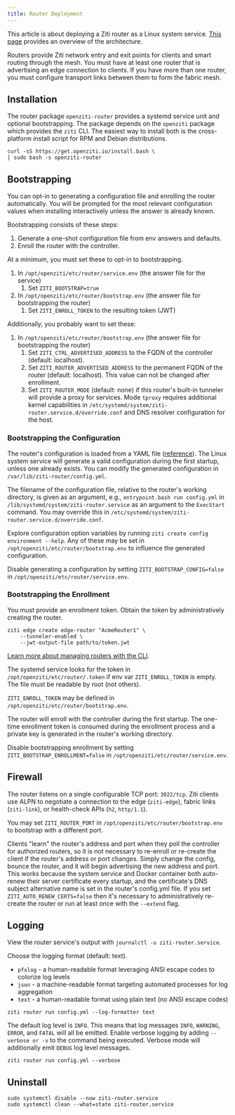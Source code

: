 ```yaml
---
title: Router Deployment
---
```



This article is about deploying a Ziti router as a Linux system service. [This page](/learn/introduction/03-components.md#openziti-router) provides an overview of the architecture.

Routers provide Ziti network entry and exit points for clients and smart routing through the mesh. You must have at least one router that is advertising an edge connection to clients. If you have more than one router, you must configure transport links between them to form the fabric mesh.

## Installation

The router package `openziti-router` provides a systemd service unit and optional bootstrapping. The package depends on the `openziti` package which provides the `ziti` CLI. The easiest way to install both is the cross-platform install script for RPM and Debian distributions.

```text
curl -sS https://get.openziti.io/install.bash \
| sudo bash -s openziti-router
```

<LinuxPackageRepo />

## Bootstrapping

You can opt-in to generating a configuration file and enrolling the router automatically. You will be prompted for the most relevant configuration values when installing interactively unless the answer is already known.

Bootstrapping consists of these steps:

1. Generate a one-shot configuration file from env answers and defaults.
1. Enroll the router with the controller.

At a minimum, you must set these to opt-in to bootstrapping.

1. In `/opt/openziti/etc/router/service.env` (the answer file for the service)
    1. Set `ZITI_BOOTSTRAP=true`
1. In `/opt/openziti/etc/router/bootstrap.env` (the answer file for bootstrapping the router)
    1. Set `ZITI_ENROLL_TOKEN` to the resulting token (JWT)

Additionally, you probably want to set these:

1. In `/opt/openziti/etc/router/bootstrap.env` (the answer file for bootstrapping the router)
    1. Set `ZITI_CTRL_ADVERTISED_ADDRESS` to the FQDN of the controller (default: localhost).
    1. Set `ZITI_ROUTER_ADVERTISED_ADDRESS` to the permanent FQDN of the router (default: localhost). This value can not be changed after enrollment.
    1. Set `ZITI_ROUTER_MODE` (default: none) if this router's built-in tunneler will provide a proxy for services. Mode `tproxy` requires additional kernel capabilities in `/etc/systemd/system/ziti-router.service.d/override.conf` and DNS resolver configuration for the host.

### Bootstrapping the Configuration

The router's configuration is loaded from a YAML file ([reference](/reference/30-configuration/router.md)). The Linux system service will generate a valid configuration during the first startup, unless one already exists. You can modify the generated configuration in `/var/lib/ziti-router/config.yml`.

The filename of the configuration file, relative to the router's working directory, is given as an argument, e.g., `entrypoint.bash run config.yml` in `/lib/systemd/system/ziti-router.service` as an argument to the `ExecStart` command. You may override this in `/etc/systemd/system/ziti-router.service.d/override.conf`.

Explore configuration option variables by running `ziti create config environment --help`. Any of these may be set in `/opt/openziti/etc/router/bootstrap.env` to influence the generated configuration.

Disable generating a configuration by setting `ZITI_BOOTSTRAP_CONFIG=false` in `/opt/openziti/etc/router/service.env`.

### Bootstrapping the Enrollment

You must provide an enrollment token. Obtain the token by administratively creating the router.

```text title="Create a router"
ziti edge create edge-router "AcmeRouter1" \
    --tunneler-enabled \
    --jwt-output-file path/to/token.jwt
```

[Learn more about managing routers with the CLI](/guides/deployments/10-linux/20-router/40-cli-mgmt.md).

The systemd service looks for the token in `/opt/openziti/etc/router/.token` if env var `ZITI_ENROLL_TOKEN` is empty. The file must be readable by root (not others).

`ZITI_ENROLL_TOKEN` may be defined in `/opt/openziti/etc/router/bootstrap.env`.

The router will enroll with the controller during the first startup. The one-time enrollment token is consumed during the enrollment process and a private key is generated in the router's working directory.

Disable bootstrapping enrollment by setting `ZITI_BOOTSTRAP_ENROLLMENT=false` in `/opt/openziti/etc/router/service.env`.

## Firewall

The router listens on a single configurable TCP port: `3022/tcp`. Ziti clients use ALPN to negotiate a connection to the edge (`ziti-edge`), fabric links (`ziti-link`), or health-check APIs (`h2`, `http/1.1`).

You may set `ZITI_ROUTER_PORT` in `/opt/openziti/etc/router/bootstrap.env` to bootstrap with a different port.

Clients "learn" the router's address and port when they poll the controller for authorized routers, so it is not necessary to re-enroll or re-create the client if the router's address or port changes. Simply change the config, bounce the router, and it will begin advertising the new address and port. This works because the system service and Docker container both auto-renew their server certificate every startup, and the certificate's DNS subject alternative name is set in the router's config.yml file. If you set `ZITI_AUTO_RENEW_CERTS=false` then it's necessary to administratively re-create the router or run at least once with the `--extend` flag.

## Logging

View the router service's output with `journalctl -u ziti-router.service`.

<Tabs>
<TabItem value="goformats" label="Log Formats">

Choose the logging format (default: text).

- `pfxlog` - a human-readable format leveraging ANSI escape codes to colorize log levels
- `json` - a machine-readable format targeting automated processes for log aggregation
- `text` - a human-readable format using plain text (no ANSI escape codes)

```text title="Run without colorized log levels"
ziti router run config.yml --log-formatter text
```

</TabItem>
<TabItem value="golevels" label="Log Levels">

The default log level is `INFO`. This means that log messages `INFO`, `WARNING`, `ERROR`, and `FATAL` will all be emitted. Enable verbose logging by adding `--verbose or -v` to the command being executed. Verbose mode will additionally emit `DEBUG` log level messages.

```text title="Run the controller with verbose (DEBUG, 4) log level"
ziti router run config.yml --verbose
```

</TabItem>
</Tabs>

## Uninstall

```text
sudo systemctl disable --now ziti-router.service
sudo systemctl clean --what=state ziti-router.service
```

